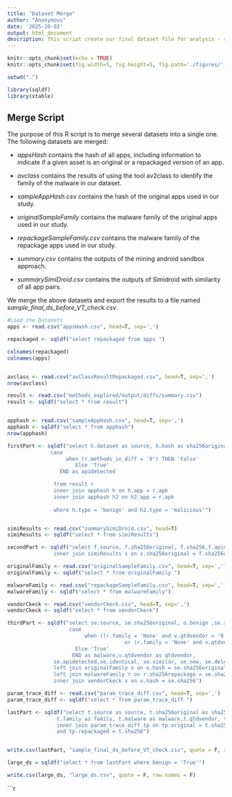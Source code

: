 ```yaml
---
title: "Dataset Merge"
author: "Anonymous"
date: '2025-20-02'
output: html_document
description: This script create our final dataset file for analysis - sample_final_ds_before_VT_check.csv
---
```


```r
knitr::opts_chunk$set(echo = TRUE)
knitr::opts_chunk$set(fig.width=5, fig.height=5, fig.path='./figures/', dev=c('png', 'pdf'))

setwd(".")

library(sqldf)
library(xtable)
```

## Merge Script


The purpose of this R script is to merge several datasets into a single one. 
The following datasets are merged:

   * *appsHash* contains the hash of all apps, including information to indicate 
   if a given asset is an original or a repackaged version of an app. 
   
   * *avclass* contains the results of using the tool av2class to identify 
   the family of the malware in our dataset. 
   
   * *sampleAppHash.csv* contains the hash of the original apps used in our study. 
   
   * *originalSampleFamily* contains the malware family of the original apps used in our study. 
   
   * *repackageSampleFamily.csv* contains the malware family of the repackage apps used in our study. 
   
   * *summary.csv* contains the outputs of the mining android sandbox approach.
   
   * *summarySimiDroid.csv* contains the outputs of Simidroid with similarity of all app pairs.
   
We merge the above datasets and export the results to a file named *sample_final_ds_before_VT_check.csv*.   

```r

#Load the Datasets
apps <- read.csv("appsHash.csv", head=T, sep=',')

repackaged <- sqldf("select repackaged from apps ")

colnames(repackaged)
colnames(apps)


avclass <- read.csv("avClassResultRepackaged.csv", head=T, sep=',')
nrow(avclass)

result <- read.csv("methods_explored/output/diffs/summary.csv")
result <- sqldf("select * from result")


apphash <- read.csv("sampleAppHash.csv", head=T, sep=',')
apphash <- sqldf("select * from apphash")
nrow(apphash)

firstPart <- sqldf("select h.dataset as source, h.hash as sha256original, h2.hash as sha256,
              case
	               when (r.methods_in_diff = '0') THEN 'False'
	                  Else 'True' 
	             END as apidetected

               from result r 
               inner join apphash h on h.app = r.apk
               inner join apphash h2 on h2.app = r.apk
               
               where h.type = 'benign' and h2.type = 'malicious'")


simiResults <- read.csv("summarySimiDroid.csv", head=T)
simiResults <- sqldf("select * from simiResults")

secondPart <- sqldf("select f.source, f.sha256original, f.sha256,f.apidetected,s.identical, s.similar, s.new, s.deleted, s.similarity from firstPart f 
               inner join simiResults s on s.sha256original = f.sha256original and s.sha256 = f.sha256")

originalFamily <- read.csv("originalSampleFamily.csv", head=T, sep=',')
originalFamily <- sqldf("select * from originalFamily ")

malwareFamily <- read.csv("repackageSampleFamily.csv", head=T, sep=',')
malwareFamily <- sqldf("select * from malwareFamily")

vendorCkeck <- read.csv("vendorCkeck.csv", head=T, sep=',')
vendorCkeck <- sqldf("select * from vendorCkeck")

thirdPart <- sqldf("select se.source, se.sha256original, o.benign ,se.sha256, r.family, 
                    case
	                     when ((r.family = 'None' and v.qtdvendor = '0') 
	                                  or (r.family = 'None' and v.qtdvendor = '1'))THEN 'False'
	                  Else 'True'
                     END as malware,v.qtdvendor as qtdvendor,
               se.apidetected,se.identical, se.similar, se.new, se.deleted, se.similarity from secondPart se 
               left join originalFamily o on o.hash = se.sha256original
               left join malwareFamily r on r.sha256repackage = se.sha256
               inner join vendorCkeck v on v.hash = se.sha256")

param_trace_diff <- read.csv("param_trace_diff.csv", head=T, sep=',')
param_trace_diff <- sqldf("select * from param_trace_diff ")

lastPart <- sqldf("select t.source as source, t.sha256original as sha256original, t.benign as benign, t.sha256 as sha256, 
                t.family as family, t.malware as malware,t.qtdvendor, t.apidetected as apidetected,tp.param_methods_in_diff as paramdetected, tp.trace_in_diff as tracedetected,                  t.identical as identical, t.similar as similar, t.new as new, t.deleted as deleted, t.similarity as similarity from thirdPart t 
                inner join param_trace_diff tp on tp.original = t.sha256original
                and tp.repackaged = t.sha256")


write.csv(lastPart, "sample_final_ds_before_VT_check.csv", quote = F, row.names = F)

large_ds = sqldf("select * from lastPart where benign = 'True'")

write.csv(large_ds, "large_ds.csv", quote = F, row.names = F)

```

```r





